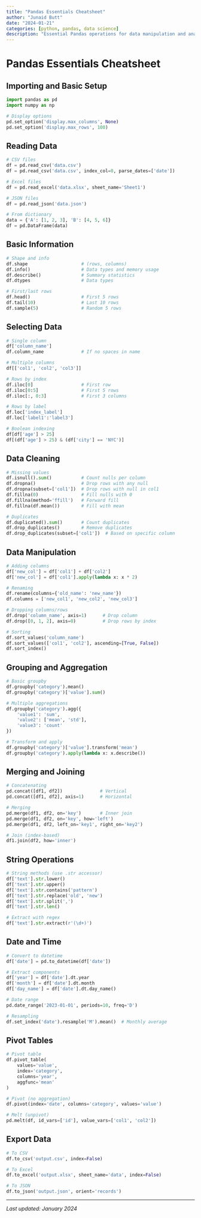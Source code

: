 ```yaml
---
title: "Pandas Essentials Cheatsheet"
author: "Junaid Butt"
date: "2024-01-21"
categories: [python, pandas, data science]
description: "Essential Pandas operations for data manipulation and analysis."
---
```


# Pandas Essentials Cheatsheet

## Importing and Basic Setup

```python
import pandas as pd
import numpy as np

# Display options
pd.set_option('display.max_columns', None)
pd.set_option('display.max_rows', 100)
```

## Reading Data

```python
# CSV files
df = pd.read_csv('data.csv')
df = pd.read_csv('data.csv', index_col=0, parse_dates=['date'])

# Excel files
df = pd.read_excel('data.xlsx', sheet_name='Sheet1')

# JSON files
df = pd.read_json('data.json')

# From dictionary
data = {'A': [1, 2, 3], 'B': [4, 5, 6]}
df = pd.DataFrame(data)
```

## Basic Information

```python
# Shape and info
df.shape                    # (rows, columns)
df.info()                   # Data types and memory usage
df.describe()               # Summary statistics
df.dtypes                   # Data types

# First/last rows
df.head()                   # First 5 rows
df.tail(10)                 # Last 10 rows
df.sample(5)                # Random 5 rows
```

## Selecting Data

```python
# Single column
df['column_name']
df.column_name              # If no spaces in name

# Multiple columns
df[['col1', 'col2', 'col3']]

# Rows by index
df.iloc[0]                  # First row
df.iloc[0:5]                # First 5 rows
df.iloc[:, 0:3]             # First 3 columns

# Rows by label
df.loc['index_label']
df.loc['label1':'label3']

# Boolean indexing
df[df['age'] > 25]
df[(df['age'] > 25) & (df['city'] == 'NYC')]
```

## Data Cleaning

```python
# Missing values
df.isnull().sum()           # Count nulls per column
df.dropna()                 # Drop rows with any null
df.dropna(subset=['col1'])  # Drop rows with null in col1
df.fillna(0)                # Fill nulls with 0
df.fillna(method='ffill')   # Forward fill
df.fillna(df.mean())        # Fill with mean

# Duplicates
df.duplicated().sum()       # Count duplicates
df.drop_duplicates()        # Remove duplicates
df.drop_duplicates(subset=['col1'])  # Based on specific column
```

## Data Manipulation

```python
# Adding columns
df['new_col'] = df['col1'] + df['col2']
df['new_col'] = df['col1'].apply(lambda x: x * 2)

# Renaming
df.rename(columns={'old_name': 'new_name'})
df.columns = ['new_col1', 'new_col2', 'new_col3']

# Dropping columns/rows
df.drop('column_name', axis=1)      # Drop column
df.drop([0, 1, 2], axis=0)          # Drop rows by index

# Sorting
df.sort_values('column_name')
df.sort_values(['col1', 'col2'], ascending=[True, False])
df.sort_index()
```

## Grouping and Aggregation

```python
# Basic groupby
df.groupby('category').mean()
df.groupby('category')['value'].sum()

# Multiple aggregations
df.groupby('category').agg({
    'value1': 'sum',
    'value2': ['mean', 'std'],
    'value3': 'count'
})

# Transform and apply
df.groupby('category')['value'].transform('mean')
df.groupby('category').apply(lambda x: x.describe())
```

## Merging and Joining

```python
# Concatenating
pd.concat([df1, df2])              # Vertical
pd.concat([df1, df2], axis=1)      # Horizontal

# Merging
pd.merge(df1, df2, on='key')       # Inner join
pd.merge(df1, df2, on='key', how='left')
pd.merge(df1, df2, left_on='key1', right_on='key2')

# Join (index-based)
df1.join(df2, how='inner')
```

## String Operations

```python
# String methods (use .str accessor)
df['text'].str.lower()
df['text'].str.upper()
df['text'].str.contains('pattern')
df['text'].str.replace('old', 'new')
df['text'].str.split(',')
df['text'].str.len()

# Extract with regex
df['text'].str.extract(r'(\d+)')
```

## Date and Time

```python
# Convert to datetime
df['date'] = pd.to_datetime(df['date'])

# Extract components
df['year'] = df['date'].dt.year
df['month'] = df['date'].dt.month
df['day_name'] = df['date'].dt.day_name()

# Date range
pd.date_range('2023-01-01', periods=10, freq='D')

# Resampling
df.set_index('date').resample('M').mean()  # Monthly average
```

## Pivot Tables

```python
# Pivot table
df.pivot_table(
    values='value',
    index='category',
    columns='year',
    aggfunc='mean'
)

# Pivot (no aggregation)
df.pivot(index='date', columns='category', values='value')

# Melt (unpivot)
pd.melt(df, id_vars=['id'], value_vars=['col1', 'col2'])
```

## Export Data

```python
# To CSV
df.to_csv('output.csv', index=False)

# To Excel
df.to_excel('output.xlsx', sheet_name='data', index=False)

# To JSON
df.to_json('output.json', orient='records')
```

---

*Last updated: January 2024*